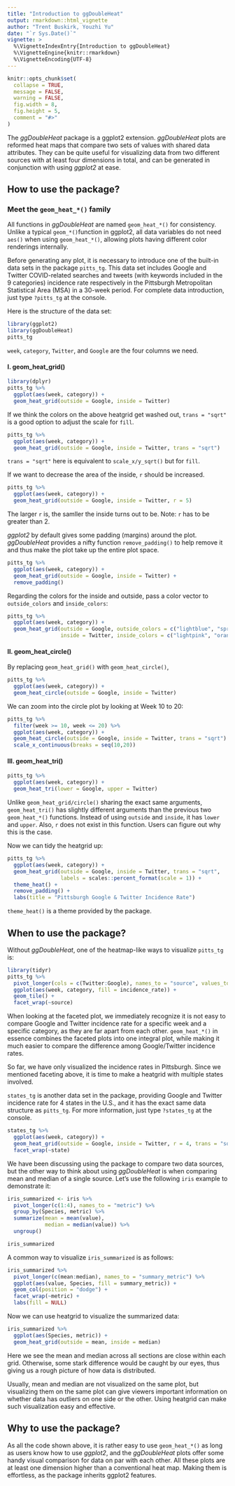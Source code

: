 ```yaml
---
title: "Introduction to ggDoubleHeat"
output: rmarkdown::html_vignette
author: "Trent Buskirk, Youzhi Yu"
date: "`r Sys.Date()`"
vignette: >
  %\VignetteIndexEntry{Introduction to ggDoubleHeat}
  %\VignetteEngine{knitr::rmarkdown}
  %\VignetteEncoding{UTF-8}
---
```


```r
knitr::opts_chunk$set(
  collapse = TRUE,
  message = FALSE,
  warning = FALSE,
  fig.width = 8, 
  fig.height = 5,
  comment = "#>"
)
```

The *ggDoubleHeat* package is a ggplot2 extension. *ggDoubleHeat* plots are reformed heat maps that compare two sets of values with shared data attributes. They can be quite useful for visualizing data from two different sources with at least four dimensions in total, and can be generated in conjunction with using *ggplot2* at ease. 

## How to use the package?

### Meet the `geom_heat_*()` family

All functions in *ggDoubleHeat* are named `geom_heat_*()` for consistency. Unlike a typical `geom_*()`function in ggplot2, all data variables do not need `aes()` when using `geom_heat_*()`, allowing plots having different color renderings internally. 

Before generating any plot, it is necessary to introduce one of the built-in data sets in the package `pitts_tg`. This data set includes Google and Twitter COVID-related searches and tweets (with keywords included in the 9 categories) incidence rate respectively in the Pittsburgh Metropolitan Statistical Area (MSA) in a 30-week period. For complete data introduction, just type `?pitts_tg` at the console.

Here is the structure of the data set: 


```r
library(ggplot2)
library(ggDoubleHeat)
pitts_tg

```

`week`, `category`, `Twitter`, and `Google` are the four columns we need.

#### **I. geom_heat_grid()**

```r
library(dplyr)
pitts_tg %>%
  ggplot(aes(week, category)) +
  geom_heat_grid(outside = Google, inside = Twitter)
```

If we think the colors on the above heatgrid get washed out, `trans = "sqrt"` is a good option to adjust the scale for `fill`.

```r
pitts_tg %>%
  ggplot(aes(week, category)) +
  geom_heat_grid(outside = Google, inside = Twitter, trans = "sqrt")
```

`trans = "sqrt"` here is equivalent to `scale_x/y_sqrt()` but for `fill`.

If we want to decrease the area of the inside, `r` should be increased.

```r
pitts_tg %>%
  ggplot(aes(week, category)) +
  geom_heat_grid(outside = Google, inside = Twitter, r = 5)
```

The larger `r` is, the samller the inside turns out to be. Note: `r` has to be greater than 2. 


*ggplot2* by default gives some padding (margins) around the plot. *ggDoubleHeat* provides a nifty function `remove_padding()` to help remove it and thus make the plot take up the entire plot space.

```r
pitts_tg %>%
  ggplot(aes(week, category)) +
  geom_heat_grid(outside = Google, inside = Twitter) +
  remove_padding()
```

Regarding the colors for the inside and outside, pass a color vector to `outside_colors` and `inside_colors`:

```r
pitts_tg %>%
  ggplot(aes(week, category)) +
  geom_heat_grid(outside = Google, outside_colors = c("lightblue", "springgreen2"),
                 inside = Twitter, inside_colors = c("lightpink", "orange"))
```



#### **II. geom_heat_circle()**

By replacing `geom_heat_grid()` with `geom_heat_circle()`, 

```r
pitts_tg %>%
  ggplot(aes(week, category)) +
  geom_heat_circle(outside = Google, inside = Twitter)
```

We can zoom into the circle plot by looking at Week 10 to 20:

```r
pitts_tg %>%
  filter(week >= 10, week <= 20) %>%
  ggplot(aes(week, category)) +
  geom_heat_circle(outside = Google, inside = Twitter, trans = "sqrt") +
  scale_x_continuous(breaks = seq(10,20))
```


#### **III. geom_heat_tri()**

```r
pitts_tg %>%
  ggplot(aes(week, category)) +
  geom_heat_tri(lower = Google, upper = Twitter)
```

Unlike `geom_heat_grid/circle()` sharing the exact same arguments, `geom_heat_tri()` has slightly different arguments than the previous two `geom_heat_*()` functions. Instead of using `outside` and `inside`, it has `lower` and `upper`. Also, `r` does not exist in this function. Users can figure out why this is the case. 

Now we can tidy the heatgrid up:

```r
pitts_tg %>%
  ggplot(aes(week, category)) +
  geom_heat_grid(outside = Google, inside = Twitter, trans = "sqrt",
                 labels = scales::percent_format(scale = 1)) +
  theme_heat() +
  remove_padding() +
  labs(title = "Pittsburgh Google & Twitter Incidence Rate")
```

`theme_heat()` is a theme provided by the package.


## When to use the package?

Without *ggDoubleHeat*, one of the heatmap-like ways to visualize `pitts_tg` is:

```r
library(tidyr)
pitts_tg %>%
  pivot_longer(cols = c(Twitter:Google), names_to = "source", values_to = "incidence_rate") %>%
  ggplot(aes(week, category, fill = incidence_rate)) +
  geom_tile() +
  facet_wrap(~source)
```


When looking at the faceted plot, we immediately recognize it is not easy to compare Google and Twitter incidence rate for a specific week and a specific category, as they are far apart from each other. `geom_heat_*()` in essence combines the faceted plots into one integral plot, while making it much easier to compare the difference among Google/Twitter incidence rates. 


So far, we have only visualized the incidence rates in Pittsburgh. Since we mentioned faceting above, it is time to make a heatgrid with multiple states involved.

`states_tg` is another data set in the package, providing Google and Twitter incidence rate for 4 states in the U.S., and it has the exact same data structure as `pitts_tg`. For more information, just type `?states_tg` at the console. 

```r
states_tg %>%
  ggplot(aes(week, category)) +
  geom_heat_grid(outside = Google, inside = Twitter, r = 4, trans = "sqrt") +
  facet_wrap(~state) 
```

We have been discussing using the package to compare two data sources, but the other way to think about using *ggDoubleHeat* is when comparing mean and median of a single source. Let’s use the following `iris` example to demonstrate it:

```r
iris_summarized <- iris %>%
  pivot_longer(c(1:4), names_to = "metric") %>%
  group_by(Species, metric) %>%
  summarize(mean = mean(value),
            median = median(value)) %>%
  ungroup()

iris_summarized
```

A common way to visualize `iris_summarized` is as follows:

```r
iris_summarized %>%
  pivot_longer(c(mean:median), names_to = "summary_metric") %>%
  ggplot(aes(value, Species, fill = summary_metric)) +
  geom_col(position = "dodge") +
  facet_wrap(~metric) +
  labs(fill = NULL)
```

Now we can use heatgrid to visualize the summarized data:

```r
iris_summarized %>%
  ggplot(aes(Species, metric)) +
  geom_heat_grid(outside = mean, inside = median)
```

Here we see the mean and median across all sections are close within each grid. Otherwise, some stark difference would be caught by our eyes, thus giving us a rough picture of how data is distributed. 

Usually, mean and median are not visualized on the same plot, but visualizing them on the same plot can give viewers important information on whether data has outliers on one side or the other. Using heatgrid can make such visualization easy and effective. 

## Why to use the package?

As all the code shown above, it is rather easy to use `geom_heat_*()` as long as users know how to use *ggplot2*, and the *ggDoubleHeat* plots offer some handy visual comparison for data on par with each other. All these plots are at least one dimension higher than a conventional heat map. Making them is effortless, as the package inherits ggplot2 features. 






